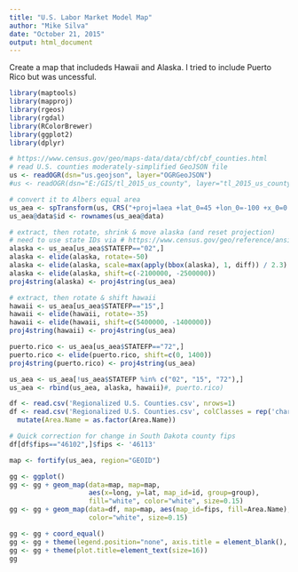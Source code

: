 ```yaml
---
title: "U.S. Labor Market Model Map"
author: "Mike Silva"
date: "October 21, 2015"
output: html_document
---
```

Create a map that includeds Hawaii and Alaska.  I tried to include Puerto Rico but was uncessful.
```r
library(maptools)
library(mapproj)
library(rgeos)
library(rgdal)
library(RColorBrewer)
library(ggplot2)
library(dplyr)

# https://www.census.gov/geo/maps-data/data/cbf/cbf_counties.html
# read U.S. counties moderately-simplified GeoJSON file
us <- readOGR(dsn="us.geojson", layer="OGRGeoJSON")
#us <- readOGR(dsn="E:/GIS/tl_2015_us_county", layer="tl_2015_us_county")

# convert it to Albers equal area
us_aea <- spTransform(us, CRS("+proj=laea +lat_0=45 +lon_0=-100 +x_0=0 +y_0=0 +a=6370997 +b=6370997 +units=m +no_defs"))
us_aea@data$id <- rownames(us_aea@data)

# extract, then rotate, shrink & move alaska (and reset projection)
# need to use state IDs via # https://www.census.gov/geo/reference/ansi_statetables.html
alaska <- us_aea[us_aea$STATEFP=="02",]
alaska <- elide(alaska, rotate=-50)
alaska <- elide(alaska, scale=max(apply(bbox(alaska), 1, diff)) / 2.3)
alaska <- elide(alaska, shift=c(-2100000, -2500000))
proj4string(alaska) <- proj4string(us_aea)

# extract, then rotate & shift hawaii
hawaii <- us_aea[us_aea$STATEFP=="15",]
hawaii <- elide(hawaii, rotate=-35)
hawaii <- elide(hawaii, shift=c(5400000, -1400000))
proj4string(hawaii) <- proj4string(us_aea)

puerto.rico <- us_aea[us_aea$STATEFP=="72",]
puerto.rico <- elide(puerto.rico, shift=c(0, 1400))
proj4string(puerto.rico) <- proj4string(us_aea)

us_aea <- us_aea[!us_aea$STATEFP %in% c("02", "15", "72"),]
us_aea <- rbind(us_aea, alaska, hawaii)#, puerto.rico)

df <- read.csv('Regionalized U.S. Counties.csv', nrows=1)
df <- read.csv('Regionalized U.S. Counties.csv', colClasses = rep('character', length(df))) %>%
  mutate(Area.Name = as.factor(Area.Name))

# Quick correction for change in South Dakota county fips
df[df$fips=="46102",]$fips <- '46113'

map <- fortify(us_aea, region="GEOID")
```

```r
gg <- ggplot()
gg <- gg + geom_map(data=map, map=map,
                    aes(x=long, y=lat, map_id=id, group=group),
                    fill="white", color="white", size=0.15)
gg <- gg + geom_map(data=df, map=map, aes(map_id=fips, fill=Area.Name),
                    color="white", size=0.15)

gg <- gg + coord_equal()
gg <- gg + theme(legend.position="none", axis.title = element_blank(), axis.ticks = element_blank(), axis.text = element_blank(), panel.grid.major = element_blank(), panel.grid.minor = element_blank(), panel.background = element_blank())
gg <- gg + theme(plot.title=element_text(size=16))
gg
```